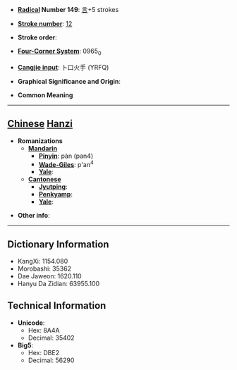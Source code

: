 * '''[[Wiktionary:Chinese radical index| Radical]] Number 149''': [[Wiktionary:Chinese radical index 言|言]]+5 strokes

* '''[[Wiktionary:Chinese total strokes index|Stroke number]]''': [[Wiktionary:Chinese total strokes index 12|12]]

* '''Stroke order''': 

* '''[[Wiktionary:Chinese four corner index|Four-Corner System]]''': 0965<sub>0</sub>

* '''[[Wiktionary:Chinese Cangjie index|Cangjie input]]''': 卜口火手 (YRFQ)

* '''Graphical Significance and Origin''': 

* '''Common Meaning'''

----

== [[Chinese]] [[Hanzi]] ==

* '''Romanizations'''
** '''[[Mandarin]]'''
*** '''[[Pinyin]]''': pàn (pan4)
*** '''[[Wade-Giles]]''': p'an<sup>4</sup>
*** '''[[Yale]]''': 
** '''[[Cantonese]]'''
*** '''[[Jyutping]]''':
*** '''[[Penkyamp]]''': 
*** '''[[Yale]]''': 

* '''Other info''': 

----

== Dictionary Information ==

* KangXi: 1154.080
* Morobashi: 35362
* Dae Jaweon: 1620.110
* Hanyu Da Zidian: 63955.100

== Technical Information ==

* '''Unicode''':
** Hex: 8A4A
** Decimal: 35402
* '''Big5''':
** Hex: DBE2
** Decimal: 56290